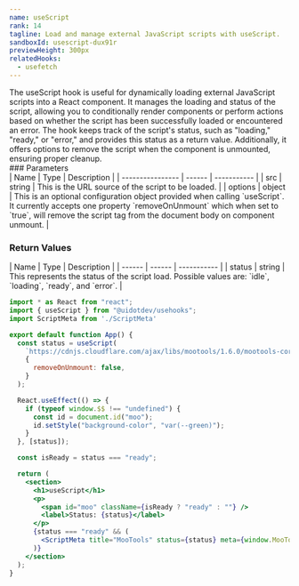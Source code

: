 ```yaml
---
name: useScript
rank: 14
tagline: Load and manage external JavaScript scripts with useScript.
sandboxId: usescript-dux91r
previewHeight: 300px
relatedHooks:
  - usefetch
---
```



<HookDescription name={frontmatter.name}>
  The useScript hook is useful for dynamically loading external JavaScript
  scripts into a React component. It manages the loading and status of the
  script, allowing you to conditionally render components or perform actions
  based on whether the script has been successfully loaded or encountered an
  error. The hook keeps track of the script's status, such as "loading,"
  "ready," or "error," and provides this status as a return value. Additionally,
  it offers options to remove the script when the component is unmounted,
  ensuring proper cleanup.
</HookDescription>

<div class="reference">
  ### Parameters

  <div class="table-container">
  | Name             | Type   | Description |
  | ---------------- | ------ | ----------- |
  | src              | string | This is the URL source of the script to be loaded. |
  | options          | object | This is an optional configuration object provided when calling `useScript`. It currently accepts one property `removeOnUnmount` which when set to `true`, will remove the script tag from the document body on component unmount. |
  </div>

  ### Return Values

  <div class="table-container">
  | Name   | Type   | Description |
  | ------ | ------ | ----------- |
  | status | string | This represents the status of the script load. Possible values are: `idle`, `loading`, `ready`, and `error`. |
  </div>
</div>

<CodePreview
  sandboxId={frontmatter.sandboxId}
  previewHeight={frontmatter.previewHeight}
/>

<StaticCodeContainer>

```jsx
import * as React from "react";
import { useScript } from "@uidotdev/usehooks";
import ScriptMeta from './ScriptMeta'

export default function App() {
  const status = useScript(
    `https://cdnjs.cloudflare.com/ajax/libs/mootools/1.6.0/mootools-core.js`,
    {
      removeOnUnmount: false,
    }
  );

  React.useEffect(() => {
    if (typeof window.$$ !== "undefined") {
      const id = document.id("moo");
      id.setStyle("background-color", "var(--green)");
    }
  }, [status]);

  const isReady = status === "ready";

  return (
    <section>
      <h1>useScript</h1>
      <p>
        <span id="moo" className={isReady ? "ready" : ""} />
        <label>Status: {status}</label>
      </p>
      {status === "ready" && (
        <ScriptMeta title="MooTools" status={status} meta={window.MooTools} />
      )}
    </section>
  );
}
```

</StaticCodeContainer>
